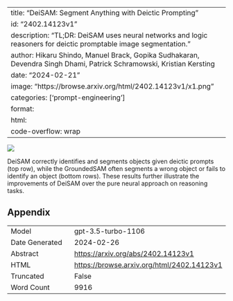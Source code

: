 
---
title: "DeiSAM: Segment Anything with Deictic Prompting"
id: "2402.14123v1"
description: "TL;DR: DeiSAM uses neural networks and logic reasoners for deictic promptable image segmentation."
author: Hikaru Shindo, Manuel Brack, Gopika Sudhakaran, Devendra Singh Dhami, Patrick Schramowski, Kristian Kersting
date: "2024-02-21"
image: "https://browse.arxiv.org/html/2402.14123v1/x1.png"
categories: ['prompt-engineering']
format:
  html:
    code-overflow: wrap
---

![](https://browse.arxiv.org/html/2402.14123v1/x1.png)

DeiSAM correctly identifies and segments objects given deictic prompts (top row), while the GroundedSAM often segments a wrong object or fails to identify an object (bottom rows). These results further illustrate the improvements of DeiSAM over the pure neural approach on reasoning tasks.

## Appendix

|          |          |
|----------|----------|
| Model     | gpt-3.5-turbo-1106       |
| Date Generated     | 2024-02-26       |
| Abstract | [https://arxiv.org/abs/2402.14123v1](https://arxiv.org/abs/2402.14123v1)        |
| HTML     | [https://browse.arxiv.org/html/2402.14123v1](https://browse.arxiv.org/html/2402.14123v1)       |
| Truncated       | False       |
| Word Count       | 9916       |